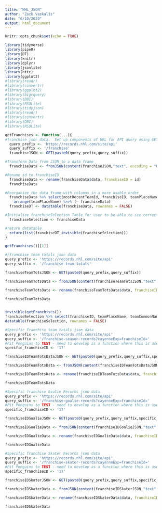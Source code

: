 ```yaml
---
title: "NHL_JSON"
author: "Zack Vaskalis"
date: "6/10/2020"
output: html_document
---
```


```r
knitr::opts_chunk$set(echo = TRUE)
```

```r
library(tidyverse)
library(pipeR)
library(DT)
library(knitr)
library(dplyr)
library(jsonlite)
library(httr)
library(ggplot2)
#library(readr)
#library(convertr)
#library(ggplot2)
#library(bigrquery)
#library(DBI)
#library(RSQLite)
#library(tidyjson)
#library(readr)
#library(convertr)
#library(DBI)
#library(RSQLite)
```

```r
getFranchises <- function(...){
#franchise json data.  Set up components of URL for API query using GET() function
  query_prefix <- 'https://records.nhl.com/site/api'
  query_suffix <- '/franchise'
  franchiseJSON <- GET(paste0(query_prefix,query_suffix))

#Transform Data from JSON to a data frame
  franchiseData <- fromJSON(content(franchiseJSON,"text", encoding = "UTF-8"),flatten = TRUE) 

#Rename id to franchiseID
  franchiseData <- rename(franchiseData$data, franchiseID = id)
  franchiseData

#Reorganize the data frame with columns in a more usable order
  franchiseData %>% select(mostRecentTeamId, franchiseID, teamPlaceName, teamCommonName, firstSeasonId, lastSeasonId) %>%
    arrange(teamPlaceName) %>>% (~ franchiseData)
  franchiseDT <- datatable(franchiseData, rownames = FALSE)

#Initialize franchiseSelection Table for user to be able to see correct franchise ID for functions #3 - 5.
  franchiseSelection <- franchiseData

#return datatable
  return(list(franchiseDT,invisible(franchiseSelection)))
}
```

```r
getFranchises()[[1]]
```

```r
#/franchise team totals json data
query_prefix <- 'https://records.nhl.com/site/api'
query_suffix <- '/franchise-team-totals'

franchiseTeamTotsJSON <- GET(paste0(query_prefix,query_suffix))

franchiseTeamTotsData <- fromJSON(content(franchiseTeamTotsJSON,"text", encoding = "UTF-8"),flatten = TRUE)

franchiseTeamTotsData <- rename(franchiseTeamTotsData$data, franchiseID = id)

franchiseTeamTotsData
 
```



```r
invisible(getFranchises())
franchiseSelection %>% select(franchiseID, teamPlaceName, teamCommonName) %>% arrange(teamPlaceName) %>>% (~ franchiseSelection)
datatable(franchiseSelection, rownames = FALSE)
```

```r
#Specific franchise team totals json data
query_prefix <- 'https://records.nhl.com/site/api'
query_suffix <- '/franchise-season-records?cayenneExp=franchiseId='
#Pit Penguins to TEST - need to develop as a function where this is user input
specific_franchiseID <- '17'

franchiseIDTeamTotsDataJSON <- GET(paste0(query_prefix,query_suffix,specific_franchiseID))

franchiseIDTeamTotsData <- fromJSON(content(franchiseIDTeamTotsDataJSON,"text", encoding = "UTF-8"),flatten = TRUE)

franchiseIDTeamTotsData <- rename(franchiseIDTeamTotsData$data, franchiseID = id)

franchiseIDTeamTotsData

```

```r
#Specific franchise Goalie Records json data
query_prefix <- 'https://records.nhl.com/site/api'
query_suffix <- '/franchise-goalie-records?cayenneExp=franchiseId='
#Pit Penguins to TEST - need to develop as a function where this is user input
specific_franchiseID <- '17'

franchiseIDGoalieJSON <- GET(paste0(query_prefix,query_suffix,specific_franchiseID))

franchiseIDGoalieData <- fromJSON(content(franchiseIDGoalieJSON,"text", encoding = "UTF-8"),flatten = TRUE)

franchiseIDGoalieData <- rename(franchiseIDGoalieData$data, franchiseID = id)

franchiseIDGoalieData

```

```r
#Specific franchise Skater Records json data
query_prefix <- 'https://records.nhl.com/site/api'
query_suffix <- '/franchise-skater-records?cayenneExp=franchiseId='
#Pit Penguins to TEST - need to develop as a function where this is user input
specific_franchiseID <- '17'

franchiseIDSkaterJSON <- GET(paste0(query_prefix,query_suffix,specific_franchiseID))

franchiseIDSkaterData <- fromJSON(content(franchiseIDSkaterJSON,"text", encoding = "UTF-8"),flatten = TRUE)

franchiseIDSkaterData <- rename(franchiseIDSkaterData$data, franchiseID = id)

franchiseIDSkaterData

```






